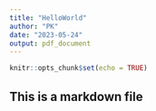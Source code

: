 ```yaml
---
title: "HelloWorld"
author: "PK"
date: "2023-05-24"
output: pdf_document
---
```


```r
knitr::opts_chunk$set(echo = TRUE)
```

## This is a markdown file
